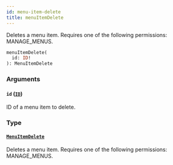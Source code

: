 ```yaml
---
id: menu-item-delete
title: menuItemDelete
---
```


Deletes a menu item. Requires one of the following permissions: MANAGE_MENUS.

```graphql
menuItemDelete(
  id: ID!
): MenuItemDelete
```

### Arguments

#### `id` ([`ID`](../../../developer/api-reference/scalars/id))

ID of a menu item to delete.

### Type

#### [`MenuItemDelete`](../../../developer/api-reference/objects/menu-item-delete)

Deletes a menu item. Requires one of the following permissions: MANAGE_MENUS.
